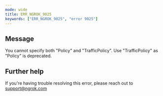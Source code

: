 ```yaml
---
mode: wide
title: ERR_NGROK_9025
keywords: ["ERR_NGROK_9025", "error 9025"]
---
```


## Message

You cannot specify both "Policy" and "TrafficPolicy". Use "TrafficPolicy" as "Policy" is deprecated.

## Further help

If you're having trouble resolving this error, please reach out to [support@ngrok.com](mailto:support@ngrok.com?subject=Help%20with%20ERR_NGROK_9025)
